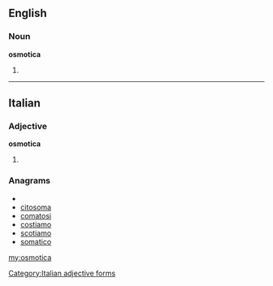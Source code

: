 ==English==

===Noun===
'''osmotica'''

# {{plural of|[[osmoticum]]}}

----

==Italian==

===Adjective===
'''osmotica''' {{f}}

# {{feminine of|[[osmotico]]}}

===Anagrams===
* {{alphagram|acimoost}}
* [[citosoma#Italian|citosoma]]
* [[comatosi#Italian|comatosi]]
* [[costiamo#Italian|costiamo]]
* [[scotiamo#Italian|scotiamo]]
* [[somatico#Italian|somatico]]

[[Category:Italian adjective forms]]

[[my:osmotica]]